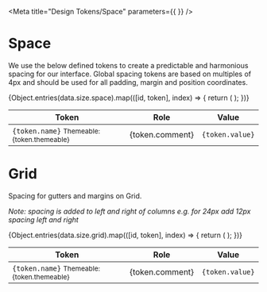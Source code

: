 
<Meta title="Design Tokens/Space" parameters={{  }} />

# Space

We use the below defined tokens to create a predictable and harmonious spacing for our interface.
Global spacing tokens are based on multiples of 4px and should be used for all padding, margin and
position coordinates.

<Story name="Default">
  <table className="made-c-table">
    <thead>
      <tr>
        <th>Token</th>
        <th>Role</th>
        <th>Value</th>
      </tr>
    </thead>
    <tbody>
      {Object.entries(data.size.space).map(([id, token], index) => {
        return (
          <tr key={index}>
            <td>
              <code>{token.name}</code>
              <small> Themeable: {token.themeable} </small>
            </td>
            <td>{token.comment}</td>
            <td>
              <div
                className="made-s-color-block"
                style={{
                  width: `${[token.value]}`,
                  height: `${[token.value]}`,
                }}
              ></div>
              <code>{token.value}</code>
            </td>
          </tr>
        );
      })}
    </tbody>
  </table>
</Story>

# Grid

Spacing for gutters and margins on Grid.

_Note: spacing is added to left and right of columns e.g. for 24px add 12px spacing left and right_

<Story name="Grid">
  <table className="made-c-table">
    <thead>
      <tr>
        <th>Token</th>
        <th>Role</th>
        <th>Value</th>
      </tr>
    </thead>
    <tbody>
      {Object.entries(data.size.grid).map(([id, token], index) => {
        return (
          <tr key={index}>
            <td>
              <code>{token.name}</code>
              <small> Themeable: {token.themeable} </small>
            </td>
            <td>{token.comment}</td>
            <td>
              <div
                className="made-s-color-block"
                style={{
                  width: `${[token.value]}`,
                  height: `${[token.value]}`,
                }}
              ></div>
              <code>{token.value}</code>
            </td>
          </tr>
        );
      })}
    </tbody>
  </table>
</Story>

